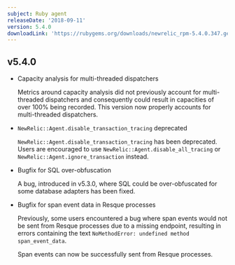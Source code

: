 ```yaml
---
subject: Ruby agent
releaseDate: '2018-09-11'
version: 5.4.0
downloadLink: 'https://rubygems.org/downloads/newrelic_rpm-5.4.0.347.gem'
---
```


## v5.4.0

* Capacity analysis for multi-threaded dispatchers

  Metrics around capacity analysis did not previously account for multi-threaded dispatchers and consequently could result in capacities of over 100% being recorded. This version now properly accounts for multi-threaded dispatchers.
* `NewRelic::Agent.disable_transaction_tracing` deprecated

  `NewRelic::Agent.disable_transaction_tracing` has been deprecated. Users are encouraged to use `NewRelic::Agent.disable_all_tracing` or `NewRelic::Agent.ignore_transaction` instead.
* Bugfix for SQL over-obfuscation

  A bug, introduced in v5.3.0, where SQL could be over-obfuscated for some database adapters has been fixed.
* Bugfix for span event data in Resque processes

  Previously, some users encountered a bug where span events would not be sent from Resque processes due to a missing endpoint, resulting in errors containing the text `NoMethodError: undefined method span_event_data`.

  Span events can now be successfully sent from Resque processes.
